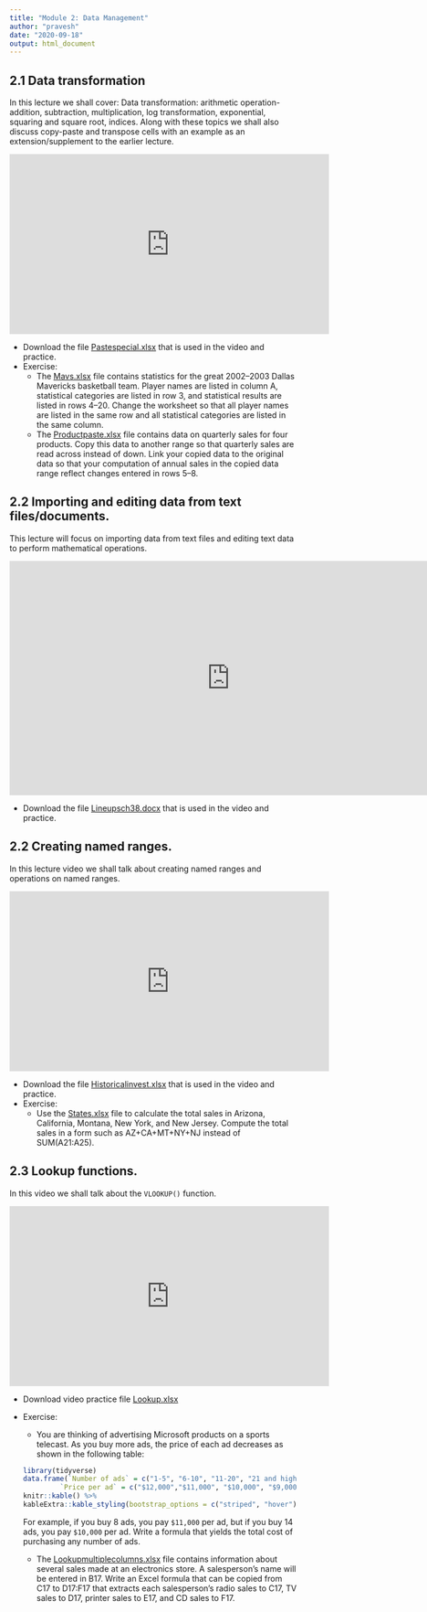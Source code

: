 ```yaml
---
title: "Module 2: Data Management"
author: "pravesh"
date: "2020-09-18"
output: html_document
---
```


## 2.1 Data transformation
In this lecture we shall cover: Data transformation: arithmetic operation- addition, subtraction, multiplication, log transformation, exponential, squaring and square root, indices. Along with these topics we shall also discuss copy-paste and transpose cells with an example as an extension/supplement to the earlier lecture.

<iframe width="560" height="315" src="https://www.youtube.com/embed/RWCiPE5NzO8" frameborder="0" allow="accelerometer; autoplay; clipboard-write; encrypted-media; gyroscope; picture-in-picture" allowfullscreen></iframe>

- Download the file [Pastespecial.xlsx](Pastespecial.xlsx) that is used in the video and practice.
- Exercise:
    - The [Mavs.xlsx](Mavs.xlsx) file contains statistics for the great 2002–2003 Dallas Mavericks basketball team. Player names are listed in column A, statistical categories are listed in row 3, and statistical results are listed in rows 4–20. Change the worksheet so that all player names are listed in the same row and all statistical categories are listed in the same column.
    - The [Productpaste.xlsx](Productpaste.xlsx) file contains data on quarterly sales for four products. Copy this data to another range so that quarterly sales are read across instead of down. Link your copied data to the original data so that your computation of annual sales in the copied data range reflect changes entered in rows 5–8.
    
## 2.2 Importing and editing data from text files/documents.
This lecture will focus on importing data from text files and editing text data to perform mathematical operations.

<iframe width="772" height="410" src="https://www.youtube.com/embed/OsRHFUAn3vc" frameborder="0" allow="accelerometer; autoplay; clipboard-write; encrypted-media; gyroscope; picture-in-picture" allowfullscreen></iframe>

- Download the file [Lineupsch38.docx](Lineupsch38.docx) that is used in the video and practice.

## 2.2 Creating named ranges.
In this lecture video we shall talk about creating named ranges and operations on named ranges.

<iframe width="560" height="315" src="https://www.youtube.com/embed/uRci9PnZQ7U" frameborder="0" allow="accelerometer; autoplay; clipboard-write; encrypted-media; gyroscope; picture-in-picture" allowfullscreen></iframe>

- Download the file [Historicalinvest.xlsx](Historicalinvest.xlsx) that is used in the video and practice.
- Exercise:
    - Use the [States.xlsx](States.xlsx) file to calculate the total sales in Arizona, California, Montana, New York, and New Jersey. Compute the total sales in a form such as AZ+CA+MT+NY+NJ instead of SUM(A21:A25).

## 2.3 Lookup functions.
In this video we shall talk about the `VLOOKUP()` function.

<iframe width="560" height="315" src="https://www.youtube.com/embed/dO0o9tVw38I" frameborder="0" allow="accelerometer; autoplay; clipboard-write; encrypted-media; gyroscope; picture-in-picture" allowfullscreen></iframe>

- Download video practice file [Lookup.xlsx](Lookup.xlsx)
- Exercise:
    - You are thinking of advertising Microsoft products on a sports telecast. As you buy more ads, the price of each ad decreases as shown in the following table:
```r
library(tidyverse)
data.frame(`Number of ads` = c("1-5", "6-10", "11-20", "21 and higher"),
           `Price per ad` = c("$12,000","$11,000", "$10,000", "$9,000")) %>%
  knitr::kable() %>% 
  kableExtra::kable_styling(bootstrap_options = c("striped", "hover"), full_width = FALSE)
```
      
  For example, if you buy 8 ads, you pay `$11,000` per ad, but if you buy 14 ads, you pay `$10,000` per ad. Write a formula that yields the total cost of purchasing any number of ads.
  
  - The [Lookupmultiplecolumns.xlsx](Lookupmultiplecolumns.xlsx) file contains information about several sales made at an electronics store. A salesperson’s name will be entered in B17. Write an Excel formula that can be copied from C17 to D17:F17 that extracts each salesperson’s radio sales to C17, TV sales to D17, printer sales to E17, and CD sales to F17.

